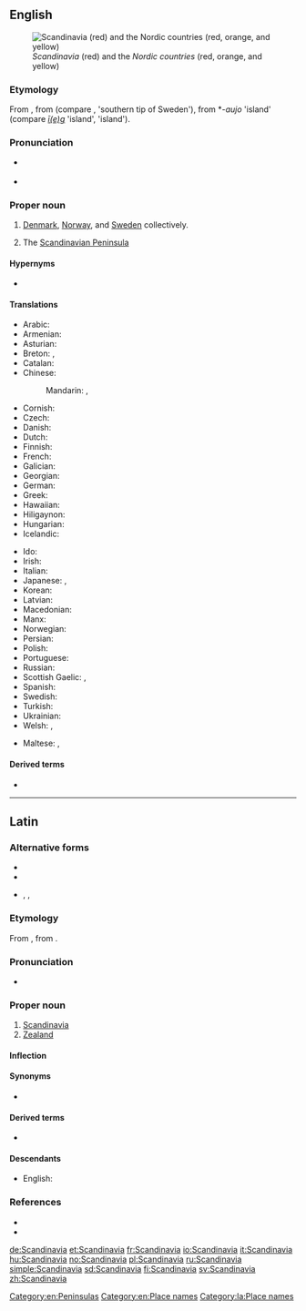 ==English==
[[Image:Scandinavia location map definitions.PNG|thumb|right|''Scandinavia'' (red) and the ''Nordic countries'' (red, orange, and yellow)]]

===Etymology===
From {{etyl|la|en}} {{m|la|Scandināvia}}, from {{etyl|gem-pro|en}} {{m|gem-pro|*Skaþinawjō||Scadia island}} (compare {{cog|ang|Scedenig}}, {{cog|non|Skaney}} 'southern tip of Sweden'), from *-''aujo'' 'island' (compare {{etyl|ang|-}} ''[[ieg#Old_English|ī(e)g]]'' 'island', {{cog|non|ey}} 'island').

===Pronunciation===
* {{a|US}} {{IPA|/skændɪˈneɪvi.ə/|lang=en}}
* {{rhymes|eɪviə|lang=en}}

===Proper noun===
{{en-proper noun}}

# {{lb|en|political|cultural|linguistic|etc.}} [[Denmark]], [[Norway]], and [[Sweden]] collectively.
# {{lb|en|geographic}} The [[Scandinavian Peninsula]]

====Hypernyms====
* {{sense|group of countries}} {{l|en|Nordic countries}}

====Translations====
{{trans-top|Denmark, Norway, and Sweden}}
* Arabic: {{t|ar|إِسْكَنْدِينَافِيَا|f}}
* Armenian: {{t|hy|Սկանդինավիա|sc=Armn}}
* Asturian: {{t|ast|Escandinavia|f}}
* Breton: {{t|br|Skandinavia}}, {{t|br|Lec’hlenn}}
* Catalan: {{t|ca|Escandinàvia|f}}
* Chinese:
*: Mandarin: {{t+|cmn|斯堪的納維亞|sc=Hani}}, {{t+|cmn|斯堪的纳维亚|tr=Sīkāndìnàwéiyà|sc=Hani}}
* Cornish: {{t|kw|Skandinavi}}
* Czech: {{t+|cs|Skandinávie|f}}
* Danish: {{t|da|Skandinavien}}
* Dutch: {{t+|nl|Scandinavië}}
* Finnish: {{t+|fi|Skandinavia}}
* French: {{t+|fr|Scandinavie|f}}
* Galician: {{t|gl|Escandinavia|f}}
* Georgian: {{t|ka|სკანდინავია|sc=Geor}}
* German: {{t+|de|Skandinavien|n}}
* Greek: {{t|el|Σκανδιναβία|f}}
* Hawaiian: {{t|haw|Sekanedinawia}}
* Hiligaynon: {{t|hil|Eskandinabya}}
* Hungarian: {{t+|hu|Skandinávia}}
* Icelandic: {{t+|is|Skandinavía|f}}
{{trans-mid}}
* Ido: {{t+|io|Skandinavia}}
* Irish: {{t|ga|Críoch Lochlann|f}}
* Italian: {{t+|it|Scandinavia}}
* Japanese: {{t|ja|スカンディナヴィア|tr=Sukandinavia|sc=Jpan}}, {{t|ja|スカンジナビア|tr=Sukanjinabia|sc=Jpan}}
* Korean: {{t+|ko|스칸디나비아|tr=Seukandinabia|sc=Kore}}
* Latvian: {{t|lv|Skandināvija|f}}
* Macedonian: {{t|mk|Скандинавија|f|tr=Skandinávija|sc=Cyrl}}
* Manx: {{t|gv|Loghlin|f}}
* Norwegian: {{t|no|Skandinavia}}
* Persian: {{t+|fa|اسکاندیناوی|tr=Eskândinâvi|sc=fa-Arab}}
* Polish: {{t+|pl|Skandynawia}}
* Portuguese: {{t+|pt|Escandinávia|f}}
* Russian: {{t+|ru|Скандина́вия|f}}
* Scottish Gaelic: {{t|gd|Lochlann|m|f}}, {{t|gd|Scànnanàibhia}}
* Spanish: {{t+|es|Escandinavia|f}}
* Swedish: {{t+|sv|Skandinavien}}
* Turkish: {{t|tr|İskandinavya}}
* Ukrainian: {{t|uk|Скандина́вія|f|sc=Cyrl}}
* Welsh: {{t|cy|Llychlyn|f}}, {{t|cy|Sgandinafia|f}}
{{trans-bottom}}

{{trans-see|Scandinavian Peninsula}}
{{checktrans-top}}
* Maltese: {{t-check|mt|Skandinavja|f}}, {{t-check|mt|L-Iskandinavja|f}}
{{trans-bottom}}

====Derived terms====
* {{l|en|Scandinavian}}

[[Category:en:Peninsulas]]
[[Category:en:Place names]]

----

==Latin==
{{wikipedia|lang=la}}

===Alternative forms===
* {{l|la|Scadinavia}}
* {{l|la|Scatinavia}}
* {{l|la|Scandinauia}}, {{l|la|Scatinauia}}, {{l|la|Scadinauia}} {{qual|orthographic variants}}

===Etymology===
From {{der|la|gem-pro|*Skaþinawjō||Scadia island}}, from {{m|gem-pro|*awjō||island}}.

===Pronunciation===
* {{a|Classical}} {{IPA|/skan.diˈnaː.wi.a/|lang=la}}

===Proper noun===
{{la-proper noun|Scandināvia|Scandināviae|f|first}}

# [[#English|Scandinavia]]
# [[Zealand]]

====Inflection====
{{la-decl-1st|loc=1|num=sg|Scandināvi}}

====Synonyms====
* {{l|la|Scandia}}

====Derived terms====
* {{l|la|scandināvicus}}

====Descendants====
* English: {{l|en|Scandinavia}}

===References===
* {{R:L&S}}
* {{R:Gaffiot}}

[[Category:la:Place names]]

[[de:Scandinavia]]
[[et:Scandinavia]]
[[fr:Scandinavia]]
[[io:Scandinavia]]
[[it:Scandinavia]]
[[hu:Scandinavia]]
[[no:Scandinavia]]
[[pl:Scandinavia]]
[[ru:Scandinavia]]
[[simple:Scandinavia]]
[[sd:Scandinavia]]
[[fi:Scandinavia]]
[[sv:Scandinavia]]
[[zh:Scandinavia]]